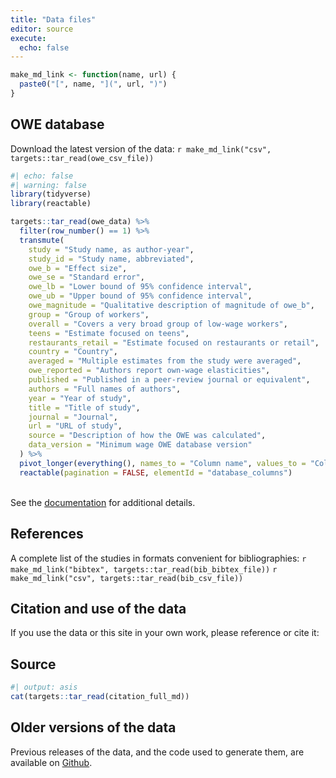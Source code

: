 ```yaml
---
title: "Data files"
editor: source
execute:
  echo: false
---
```


```r
make_md_link <- function(name, url) {
  paste0("[", name, "](", url, ")")  
}

```

## OWE database
Download the latest version of the data: `r make_md_link("csv", targets::tar_read(owe_csv_file))`

```r
#| echo: false
#| warning: false
library(tidyverse)
library(reactable)

targets::tar_read(owe_data) %>% 
  filter(row_number() == 1) %>% 
  transmute(
    study = "Study name, as author-year",
    study_id = "Study name, abbreviated",
    owe_b = "Effect size",
    owe_se = "Standard error",
    owe_lb = "Lower bound of 95% confidence interval",
    owe_ub = "Upper bound of 95% confidence interval",
    owe_magnitude = "Qualitative description of magnitude of owe_b",
    group = "Group of workers",
    overall = "Covers a very broad group of low-wage workers",
    teens = "Estimate focused on teens",
    restaurants_retail = "Estimate focused on restaurants or retail",
    country = "Country",
    averaged = "Multiple estimates from the study were averaged",
    owe_reported = "Authors report own-wage elasticities",
    published = "Published in a peer-review journal or equivalent",
    authors = "Full names of authors",
    year = "Year of study",
    title = "Title of study",
    journal = "Journal",
    url = "URL of study",
    source = "Description of how the OWE was calculated",
    data_version = "Minimum wage OWE database version"
  ) %>% 
  pivot_longer(everything(), names_to = "Column name", values_to = "Column description") %>% 
  reactable(pagination = FALSE, elementId = "database_columns")
```
<br/>
See the [documentation](documentation.html) for additional details.

## References
A complete list of the studies in formats convenient for bibliographies: `r make_md_link("bibtex", targets::tar_read(bib_bibtex_file))` `r make_md_link("csv", targets::tar_read(bib_csv_file))`

## Citation and use of the data
If you use the data or this site in your own work, please reference or cite it:

::: {.callout-note}
## Source
```r
#| output: asis
cat(targets::tar_read(citation_full_md))
```
:::

## Older versions of the data
Previous releases of the data, and the code used to generate them, are available on [Github](https://github.com/Economic/owe/releases).